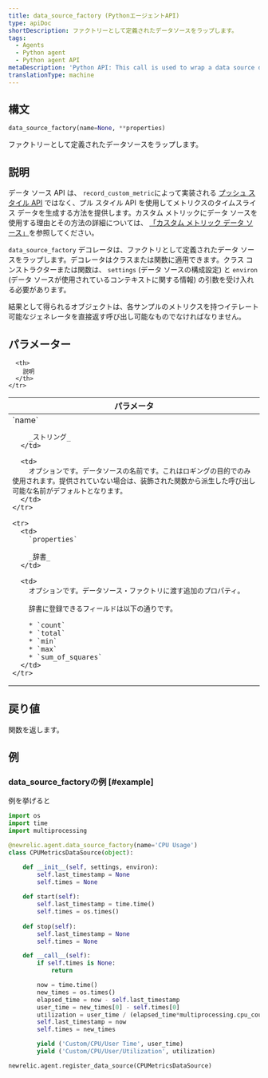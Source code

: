 ```yaml
---
title: data_source_factory (PythonエージェントAPI)
type: apiDoc
shortDescription: ファクトリーとして定義されたデータソースをラップします。
tags:
  - Agents
  - Python agent
  - Python agent API
metaDescription: 'Python API: This call is used to wrap a data source defined as a factory.'
translationType: machine
---
```


## 構文

```py
data_source_factory(name=None, **properties)
```

ファクトリーとして定義されたデータソースをラップします。

## 説明

データ ソース API は、 `record_custom_metric`によって実装される [](/docs/data-analysis/metrics/analyze-your-metrics/data-collection-metric-timeslice-event-data#timeslice-data)[プッシュ スタイル API](/docs/agents/python-agent/supported-features/python-custom-metrics#push-versus-pull-interfaces) ではなく、プル スタイル API を使用してメトリクスのタイムスライス データを生成する方法を提供します。カスタム メトリックにデータ ソースを使用する理由とその方法の詳細については、 [「カスタム メトリック データ ソース」](/docs/agents/python-agent/supported-features/python-custom-metrics#custom-metric-data-sources)を参照してください。

`data_source_factory` デコレータは、ファクトリとして定義されたデータ ソースをラップします。デコレータはクラスまたは関数に適用できます。クラス コンストラクターまたは関数は、 `settings` (データ ソースの構成設定) と `environ` (データ ソースが使用されているコンテキストに関する情報) の引数を受け入れる必要があります。

結果として得られるオブジェクトは、各サンプルのメトリクスを持つイテレート可能なジェネレータを直接返す呼び出し可能なものでなければなりません。

## パラメーター

<table>
  <thead>
    <tr>
      <th width="25%">
        パラメータ
      </th>

      <th>
        説明
      </th>
    </tr>
  </thead>

  <tbody>
    <tr>
      <td>
        `name`

        _ストリング_
      </td>

      <td>
        オプションです。データソースの名前です。これはロギングの目的でのみ使用されます。提供されていない場合は、装飾された関数から派生した呼び出し可能な名前がデフォルトとなります。
      </td>
    </tr>

    <tr>
      <td>
        `properties`

        _辞書_
      </td>

      <td>
        オプションです。データソース・ファクトリに渡す追加のプロパティ。

        辞書に登録できるフィールドは以下の通りです。

        * `count`
        * `total`
        * `min`
        * `max`
        * `sum_of_squares`
      </td>
    </tr>
  </tbody>
</table>

## 戻り値

関数を返します。

## 例

### data_source_factoryの例 [#example]

例を挙げると

```py
import os
import time
import multiprocessing

@newrelic.agent.data_source_factory(name='CPU Usage')
class CPUMetricsDataSource(object):

    def __init__(self, settings, environ):
        self.last_timestamp = None
        self.times = None
 
    def start(self):
        self.last_timestamp = time.time()
        self.times = os.times()
 
    def stop(self):
        self.last_timestamp = None
        self.times = None

    def __call__(self):
        if self.times is None:
            return

        now = time.time()
        new_times = os.times()
        elapsed_time = now - self.last_timestamp
        user_time = new_times[0] - self.times[0]
        utilization = user_time / (elapsed_time*multiprocessing.cpu_count())
        self.last_timestamp = now
        self.times = new_times

        yield ('Custom/CPU/User Time', user_time)
        yield ('Custom/CPU/User/Utilization', utilization)

newrelic.agent.register_data_source(CPUMetricsDataSource)
```